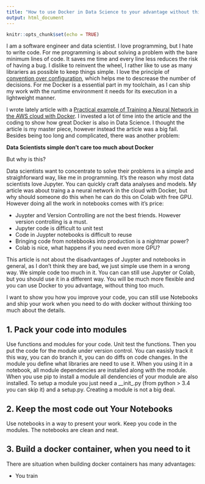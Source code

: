 ```yaml
---
title: "How to use Docker in Data Science to your advantage without thinking about it"
output: html_document
---
```


```r
knitr::opts_chunk$set(echo = TRUE)
```

I am a software engineer and data scientist. I love programming, but I hate to write code. For me programming is about solving a problem with the bare minimum lines of code. It saves me time and every line less reduces the risk of having a bug. I dislike to reinvent the wheel, I rather like to use as many librariers as possible to keep things simple. I love the principle of [convention over configuration](https://en.wikipedia.org/wiki/Convention_over_configuration), which helps me to descrease the number of decisions. For me Docker is a essential part in my toolchain, as I can ship my work with the runtime environment it needs for its execution in a lightweight manner.

I wrote lately article with a [Practical example of Training a Neural Network in the AWS cloud with Docker](https://jenslaufer.com/data/science/practical-example-of-deep-learning-in-docker.html). I invested a lot of time into the article and the coding to show how great Docker is also in Data Science. I thought the article is my master piece, however instead the article was a big fail. Besides being too long and complicated, there was another problem:

__Data Scientists simple don't care too much about Docker__ 

But why is this? 

Data scientists want to concentrate to solve their problems in a simple and straighforward way, like me in programming.  It's the reason why most data scientists love Jupyter. You can quickly craft data analyses and models. My article was about traing a a neural network in the cloud with Docker, but why should someone do this when he can do this on Colab with free GPU. However doing all the work in notebooks comes with it's price:

- Juypter and Version Controlling are not the best friends. However version controlling is a must.
- Jupyter code is difficult to unit test
- Code in Juypter notebooks is difficult to reuse
- Bringing code from notebbooks into production is a nightmar power?
- Colab is nice, what happens if you need even more GPU?

This article is not about the disadvantages of Juypter and notebooks in general, as I don't think they are bad, we just simple use them in a wrong way. We simple code too much in it.
You can can still use Jupyter or Colab, but you should use it in a different way. You will be much more flexible and you can use Docker to you advantage, without thing too much.

I want to show you how you improve your code, you can still use Notebooks and ship your work when you need to do with docker without thinking too much about the details.


## 1. Pack your code into modules

Use functions and modules for your code. Unit test the functions. Then you put the code for the module under version control. You can easisly track it this way, you can do branch it, you can do diffs  on code changes. In the module you define what libraries are need to use it. When you using it in a notebook, all module dependencies are installed along with the module. When you use pip to install a module all dendencies of your module are also installed.
To setup a module you just need a __init_.py (from python > 3.4 you can skip it) and a setup.py. Creating a module is not a big deal.

## 2. Keep the most code out Your Notebooks

Use notebooks in a way to present your work. Keep you code in the modules. The notebooks are clean and neat.  


## 3. Build a docker container, when you need to it

There are situation when building docker containers has many advantages:

- You train


